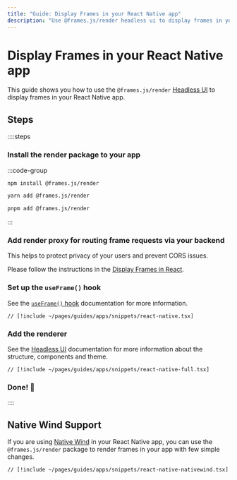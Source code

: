 ```yaml
---
title: "Guide: Display Frames in your React Native app"
description: "Use @frames.js/render headless ui to display frames in your React Native app."
---
```


# Display Frames in your React Native app

This guide shows you how to use the `@frames.js/render` [Headless UI](/reference/render/headless-ui) to display frames in your React Native app.

## Steps

::::steps

### Install the render package to your app

:::code-group

```bash [npm]
npm install @frames.js/render
```

```bash [yarn]
yarn add @frames.js/render
```

```bash [pnpm]
pnpm add @frames.js/render
```

:::

### Add render proxy for routing frame requests via your backend

This helps to protect privacy of your users and prevent CORS issues.

Please follow the instructions in the [Display Frames in React](/guides/apps/display-frames#add-proxies-for-routing-frame-requests-via-your-backend-for-privacy--preventing-cors-issues).

### Set up the `useFrame()` hook

See the [`useFrame()` hook](/reference/render/use-frame) documentation for more information.

```tsx
// [!include ~/pages/guides/apps/snippets/react-native.tsx]
```

### Add the renderer

See the [Headless UI](/reference/render/headless-ui) documentation for more information about the structure, components and theme.

```tsx
// [!include ~/pages/guides/apps/snippets/react-native-full.tsx]
```

### Done! 🎉

::::

## Native Wind Support

If you are using [Native Wind](https://native.wind.org) in your React Native app, you can use the `@frames.js/render` package to render frames in your app with few simple changes.

```tsx
// [!include ~/pages/guides/apps/snippets/react-native-nativewind.tsx]
```
